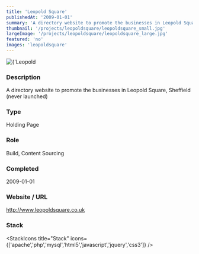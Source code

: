 ```yaml
---
title: 'Leopold Square'
publishedAt: '2009-01-01'
summary: 'A directory website to promote the businesses in Leopold Square, Sheffield (never launched)'
thumbnail: '/projects/leopoldsquare/leopoldsquare_small.jpg'
largeImage: '/projects/leopoldsquare/leopoldsquare_large.jpg'
featured: 'no'
images: 'leopoldsquare'
---
```


<div className="relative w-full h-[400px] sm:h-[600px] md:h-[760px] lg:h-[920px]">
  <Image
    alt={'Leopold Square'}
    src={'/projects/leopoldsquare/leopoldsquare.jpg'}
    sizes="(max-width: 640px) 100%, 100%"
    fill={true}
    priority
    style={{
      objectFit: 'contain'
    }}
  />
</div>

### Description

A directory website to promote the businesses in Leopold Square, Sheffield (never launched)


### Type

Holding Page

### Role

Build, Content Sourcing

### Completed
2009-01-01

### Website / URL
http://www.leopoldsquare.co.uk


### Stack

<StackIcons
  title="Stack"
  icons={['apache','php','mysql','html5','javascript','jquery','css3']}
  />
